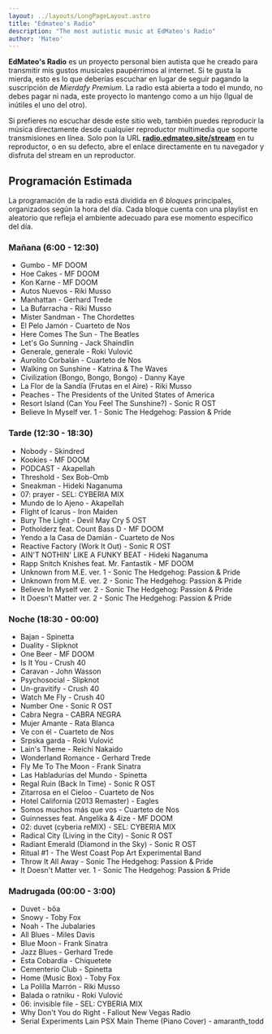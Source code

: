 ```yaml
---
layout: ../layouts/LongPageLayout.astro
title: "Edmateo's Radio"
description: "The most autistic music at EdMateo's Radio"
author: 'Mateo'
---
```


**EdMateo's Radio** es un proyecto personal bien autista que he creado para transmitir mis gustos musicales paupérrimos al internet. Si te gusta la mierda, esto es lo que deberías escuchar en lugar de seguir pagando la suscripción de *Mierdafy Premium*. La radio está abierta a todo el mundo, no debes pagar ni nada, este proyecto lo mantengo como a un hijo (Igual de inútiles el uno del otro).

<Radio />

Si prefieres no escuchar desde este sitio web, también puedes reproducir la música directamente desde cualquier reproductor multimedia que soporte transmisiones en línea. Solo pon la URL **[radio.edmateo.site/stream](https://radio.edmateo.site/stream)** en tu reproductor, o en su defecto, abre el enlace directamente en tu navegador y disfruta del stream en un reproductor.

## Programación Estimada 

La programación de la radio está dividida en *6 bloques* principales, organizados según la hora del día. Cada bloque cuenta con una playlist en aleatorio que refleja el ambiente adecuado para ese momento específico del día.

### Mañana (6:00 - 12:30) 

* Gumbo - MF DOOM
* Hoe Cakes - MF DOOM
* Kon Karne - MF DOOM
* Autos Nuevos - Riki Musso 
* Manhattan - Gerhard Trede
* La Bufarracha - Riki Musso
* Mister Sandman - The Chordettes
* El Pelo Jamón - Cuarteto de Nos
* Here Comes The Sun - The Beatles
* Let's Go Sunning - Jack Shaindlin
* Generale, generale - Roki Vulović
* Aurolito Corbalán - Cuarteto de Nos
* Walking on Sunshine - Katrina & The Waves
* Civilization (Bongo, Bongo, Bongo) - Danny Kaye
* La Flor de la Sandía (Frutas en el Aire) - Riki Musso
* Peaches - The Presidents of the United States of America
* Resort Island (Can You Feel The Sunshine?) - Sonic R OST
* Believe In Myself ver. 1 - Sonic The Hedgehog: Passion & Pride

### Tarde (12:30 - 18:30)

* Nobody - Skindred
* Kookies - MF DOOM
* PODCAST - Akapellah
* Threshold - Sex Bob-Omb
* Sneakman - Hideki Naganuma
* 07: prayer - SEL: CYBERIA MIX
* Mundo de lo Ajeno - Akapellah
* Flight of Icarus - Iron Maiden
* Bury The Light - Devil May Cry 5 OST
* Potholderz feat. Count Bass D - MF DOOM
* Yendo a la Casa de Damián - Cuarteto de Nos
* Reactive Factory (Work It Out) - Sonic R OST
* AIN'T NOTHIN' LIKE A FUNKY BEAT - Hideki Naganuma
* Rapp Snitch Knishes feat. Mr. Fantastik - MF DOOM
* Unknown from M.E. ver. 1 - Sonic The Hedgehog: Passion & Pride
* Unknown from M.E. ver. 2 - Sonic The Hedgehog: Passion & Pride
* Believe In Myself ver. 2 - Sonic The Hedgehog: Passion & Pride
* It Doesn't Matter ver. 2 - Sonic The Hedgehog: Passion & Pride

### Noche (18:30 - 00:00)

* Bajan - Spinetta
* Duality - Slipknot
* One Beer - MF DOOM
* Is It You - Crush 40
* Caravan - John Wasson
* Psychosocial - Slipknot
* Un-gravitify - Crush 40
* Watch Me Fly - Crush 40
* Number One - Sonic R OST
* Cabra Negra - CABRA NEGRA
* Mujer Amante - Rata Blanca
* Ve con él - Cuarteto de Nos
* Srpska garda - Roki Vulović
* Lain's Theme - Reichi Nakaido
* Wonderland Romance - Gerhard Trede
* Fly Me To The Moon - Frank Sinatra
* Las Habladurías del Mundo - Spinetta
* Regal Ruin (Back In Time) - Sonic R OST
* Zitarrosa en el Cieloo - Cuarteto de Nos
* Hotel California (2013 Remaster) - Eagles
* Somos muchos más que vos - Cuarteto de Nos
* Guinnesses feat. Angelika & 4ize - MF DOOM
* 02: duvet (cyberia reMIX) - SEL: CYBERIA MIX
* Radical City (Living in the City) - Sonic R OST
* Radiant Emerald (Diamond in the Sky) - Sonic R OST
* Ritual #1 - The West Coast Pop Art Experimental Band 
* Throw It All Away - Sonic The Hedgehog: Passion & Pride
* It Doesn't Matter ver. 1 - Sonic The Hedgehog: Passion & Pride

### Madrugada (00:00 - 3:00)

* Duvet - bôa
* Snowy - Toby Fox
* Noah - The Jubalaries
* All Blues - Miles Davis
* Blue Moon - Frank Sinatra
* Jazz Blues - Gerhard Trede
* Esta Cobardía - Chiquetete
* Cementerio Club - Spinetta
* Home (Music Box) - Toby Fox
* La Polilla Marrón - Riki Musso
* Balada o ratniku - Roki Vulović
* 06: invisible file - SEL: CYBERIA MIX
* Why Don't You do Right - Fallout New Vegas Radio
* Serial Experiments Lain PSX Main Theme (Piano Cover) - amaranth_todd
